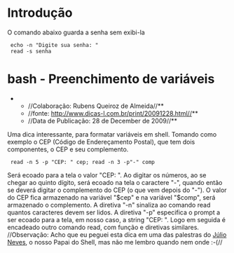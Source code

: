 =Introdução= 
O comando abaixo guarda a senha sem exibi-la

  echo -n "Digite sua senha: "
  read -s senha


=bash - Preenchimento de variáveis= 
**//Colaboração: Rubens Queiroz de Almeida//**
**//fonte: http://www.dicas-l.com.br/print/20091228.html//**
**//Data de Publicação: 28 de December de 2009//**
Uma dica interessante, para formatar variáveis em shell. 
Tomando como exemplo o CEP (Código de Endereçamento Postal), que tem dois componentes, o CEP e seu complemento. 

  read -n 5 -p "CEP: " cep; read -n 3 -p"-" comp


Será ecoado para a tela o valor "CEP: ". Ao digitar os números, ao se chegar ao quinto dígito, será ecoado na tela o caractere "-", quando então se deverá digitar o complemento do CEP (o que vem depois do "-"). O valor do CEP fica armazenado na variável "$cep" e na variável "$comp", será armazenado o complemento. 
A diretiva "-n" sinaliza ao comando read quantos caracteres devem ser lidos. A diretiva "-p" especifica o prompt a ser ecoado para a tela, em nosso caso, a string "CEP: ". Logo em seguida é encadeado outro comando read, com função e diretivas similares. 
//Observação: Acho que eu peguei esta dica em uma das palestras do [[http://www.julioneves.com/|Júlio Neves]], o nosso Papai do Shell, mas não me lembro quando nem onde :-(//